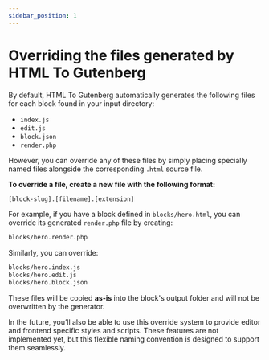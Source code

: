 ```yaml
---
sidebar_position: 1
---
```


# Overriding the files generated by HTML To Gutenberg

By default, HTML To Gutenberg automatically generates the following files for each block found in your input directory:

- `index.js`
- `edit.js`
- `block.json`
- `render.php`

However, you can override any of these files by simply placing specially named files alongside the corresponding `.html` source file.

**To override a file, create a new file with the following format:**

```txt
[block-slug].[filename].[extension]
```

For example, if you have a block defined in `blocks/hero.html`, you can override its generated `render.php` file by creating:

```txt
blocks/hero.render.php
```

Similarly, you can override:

```txt
blocks/hero.index.js
blocks/hero.edit.js
blocks/hero.block.json
```

These files will be copied **as-is** into the block's output folder and will not be overwritten by the generator.

In the future, you’ll also be able to use this override system to provide editor and frontend specific styles and scripts.
These features are not implemented yet, but this flexible naming convention is designed to support them seamlessly.
